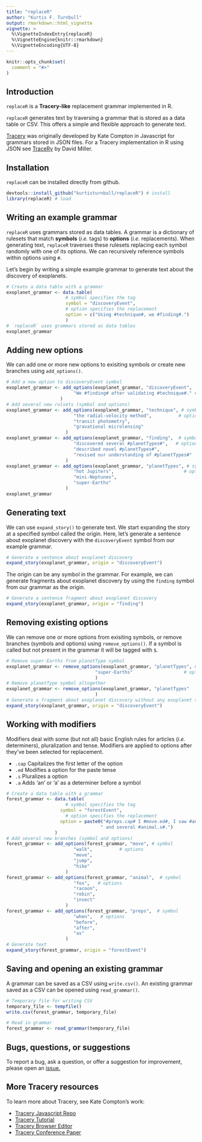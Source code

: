 ```yaml
---
title: "replaceR"
author: "Kurtis F. Turnbull"
output: rmarkdown::html_vignette
vignette: >
  %\VignetteIndexEntry{replaceR}
  %\VignetteEngine{knitr::rmarkdown}
  %\VignetteEncoding{UTF-8}
---
```


```r
knitr::opts_chunk$set(
  comment = "#>"
)
```

## Introduction

`replaceR` is a **Tracery-like** replacement grammar implemented in R. 

`replaceR` generates text by traversing a grammar that is stored as a data table or CSV. This offers a simple and flexible approach to generate text.

[Tracery](https://www.tracery.io) was originally developed by Kate Compton in Javascript for grammars stored in JSON files. For a Tracery implementation in R using JSON see [TraceRy](https://github.com/dill/traceRy) by David Miller.

## Installation

`replaceR` can be installed directly from github.

```r
devtools::install_github("kurtisturnbull/replaceR") # install
library(replaceR) # load
```

## Writing an example grammar

`replaceR` uses grammars stored as data tables. A grammar is a dictionary of
rulesets that match **symbols** (*i.e.* tags) to
**options** (*i.e.* replacements). When generating text, `replaceR` traverses
these rulesets replacing each symbol randomly with one of its options. We
can recursively reference symbols within options using `#`.

Let's begin by writing a simple example grammar to generate text about the discovery of exoplanets. 

```r
# Create a data table with a grammar
exoplanet_grammar <- data.table(
                      # symbol specifies the tag
                      symbol = "discoveryEvent", 
                      # option specifies the replacement
                      option = c("Using #technique#, we #finding#.")
                      )
# `replaceR` uses grammars stored as data tables
exoplanet_grammar
```

## Adding new options

We can add one or more new options to exisiting symbols or create new branches using `add_options()`. 

```r
# Add a new option to discoveryEvent symbol
exoplanet_grammar <- add_options(exoplanet_grammar, "discoveryEvent",  # symbol
                         "We #finding# after validating #technique#." # option
                    )
# Add several new rulsets (symbol and options)
exoplanet_grammar <- add_options(exoplanet_grammar, "technique", # symbol
                         "the radial-velocity method",          # options
                         "transit photometry", 
                         "gravational microlensing"
                      )
exoplanet_grammar <- add_options(exoplanet_grammar, "finding",  # symbol
                         "discovered several #planetTypes#",   # options
                         "described novel #planetTypes#", 
                         "revised our understanding of #planetTypes#"
                      )
exoplanet_grammar <- add_options(exoplanet_grammar, "planetTypes", # symbol
                         "hot Jupiters",                          # options
                         "mini-Neptunes", 
                         "super-Earths"
                      )
exoplanet_grammar
```

## Generating text

We can use `expand_story()` to generate text. We start expanding the story at a specified symbol called the origin. Here, let's generate a sentence about exoplanet discovery with the `discoveryEvent` symbol from our example grammar.

```r
# Generate a sentence about exoplanet discovery
expand_story(exoplanet_grammar, origin = "discoveryEvent")
```

The origin can be any symbol in the grammar. For example, we can generate fragments about exoplanet discovery by using the `finding` symbol from our grammar as the origin.

```r
# Generate a sentence fragment about exoplanet discovery
expand_story(exoplanet_grammar, origin = "finding")
```

## Removing existing options

We can remove one or more options from exisiting symbols, or remove branches (symbols and options) using `remove_options()`. If a symbol is called but not present in the grammar it will be tagged with `$`.

```r
# Remove super-Earths from planetType symbol
exoplanet_grammar <- remove_options(exoplanet_grammar, "planetTypes", # symbol
                                 "super-Earths"                   # option
                                 )
# Remove planetType symbol altogether 
exoplanet_grammar <- remove_options(exoplanet_grammar, "planetTypes"
                                 )
# Generate a fragment about exoplanet discovery without any exoplanet symbol
expand_story(exoplanet_grammar, origin = "discoveryEvent")
```

## Working with modifiers

Modifiers deal with some (but not all) basic English rules for articles (*i.e.* determiners), pluralization and tense. Modifiers are applied to options after they've been selected for replacement.

* `.cap` Capitalizes the first letter of the option
* `.ed` Modifies a option for the paste tense
* `.s` Pluralizes a option
* `.a` Adds 'an' or 'a' as a determiner before a symbol

```r
# Create a data table with a grammar
forest_grammar <- data.table(
                      # symbol specifies the tag
                    symbol = "forestEvent", 
                      # option specifies the replacement
                    option = paste0("#preps.cap# I #move.ed#, I saw #animal.a#",
                                   " and several #animal.s#.")
                  )
# Add several new branches (symbol and options)
forest_grammar <- add_options(forest_grammar, "move", # symbol
                         "walk",          # options
                         "move", 
                         "jump",
                         "hike"
                      )
forest_grammar <- add_options(forest_grammar, "animal",  # symbol
                         "fox",   # options
                         "racoon", 
                         "robin",
                         "insect"
                      )
forest_grammar <- add_options(forest_grammar, "preps",  # symbol
                         "when",   # options
                         "before", 
                         "after",
                         "as"
                      )
# Generate text
expand_story(forest_grammar, origin = "forestEvent")
```

## Saving and opening an existing grammar

A grammar can be saved as a CSV using `write.csv()`. An existing grammar saved as a CSV can be opened using `read_grammar()`.

```r
# Temporary file for writing CSV 
temporary_file <- tempfile()
write.csv(forest_grammar, temporary_file)

# Read in grammar
forest_grammar <- read_grammar(temporary_file)
```

## Bugs, questions, or suggestions 

To report a bug, ask a question, or offer a suggestion for improvement, please open an [issue.](https://github.com/voxfields/`replaceR`/issues)

## More Tracery resources

To learn more about Tracery, see Kate Compton's work:

* [Tracery Javascript Repo](https://github.com/galaxykate/tracery/tree/tracery2)
* [Tracery Tutorial](http://www.crystalcodepalace.com/traceryTut.html)
* [Tracery Browser Editor](http://tracery.io/editor/)
* [Tracery Conference Paper](https://link.springer.com/chapter/10.1007/978-3-319-27036-4_14)


